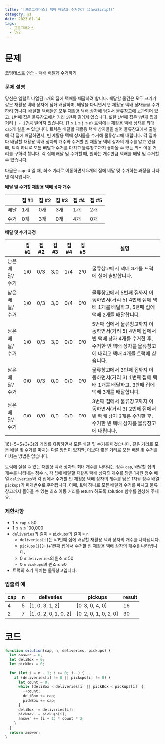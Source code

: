 ```yaml
---
title: '[프로그래머스] 택배 배달과 수거하기 (JavaScript)'
category: ps
date: 2023-01-14
tags:
  - 프로그래머스
  - lv2
---
```


# 문제

[코딩테스트 연습 - 택배 배달과 수거하기](https://school.programmers.co.kr/learn/courses/30/lessons/150369)

### 문제 설명

당신은 일렬로 나열된 `n`개의 집에 택배를 배달하려 합니다. 배달할 물건은 모두 크기가 같은 재활용 택배 상자에 담아 배달하며, 배달을 다니면서 빈 재활용 택배 상자들을 수거하려 합니다.
배달할 택배들은 모두 재활용 택배 상자에 담겨서 물류창고에 보관되어 있고, `i`번째 집은 물류창고에서 거리 `i`만큼 떨어져 있습니다. 또한 `i`번째 집은 `j`번째 집과 거리 `j - i`만큼 떨어져 있습니다. (1 ≤ `i` ≤ `j` ≤ `n`)
트럭에는 재활용 택배 상자를 최대 `cap`개 실을 수 있습니다. 트럭은 배달할 재활용 택배 상자들을 실어 물류창고에서 출발해 각 집에 배달하면서, 빈 재활용 택배 상자들을 수거해 물류창고에 내립니다. 각 집마다 배달할 재활용 택배 상자의 개수와 수거할 빈 재활용 택배 상자의 개수를 알고 있을 때, 트럭 하나로 모든 배달과 수거를 마치고 물류창고까지 돌아올 수 있는 최소 이동 거리를 구하려 합니다. 각 집에 배달 및 수거할 때, 원하는 개수만큼 택배를 배달 및 수거할 수 있습니다.

다음은 `cap`=4 일 때, 최소 거리로 이동하면서 5개의 집에 배달 및 수거하는 과정을 나타낸 예시입니다.

**배달 및 수거할 재활용 택배 상자 개수**

|      | 집 #1 | 집 #2 | 집 #3 | 집 #4 | 집 #5 |
| ---- | ----- | ----- | ----- | ----- | ----- |
| 배달 | 1개   | 0개   | 3개   | 1개   | 2개   |
| 수거 | 0개   | 3개   | 0개   | 4개   | 0개   |

**배달 및 수거 과정**

|                | 집 #1 | 집 #2 | 집 #3 | 집 #4 | 집 #5 | 설명                                                                                                                                                        |
| -------------- | ----- | ----- | ----- | ----- | ----- | ----------------------------------------------------------------------------------------------------------------------------------------------------------- |
| 남은 배달/수거 | 1/0   | 0/3   | 3/0   | 1/4   | 2/0   | 물류창고에서 택배 3개를 트럭에 실어 출발합니다.                                                                                                             |
| 남은 배달/수거 | 1/0   | 0/3   | 3/0   | 0/4   | 0/0   | 물류창고에서 5번째 집까지 이동하면서(거리 5) 4번째 집에 택배 1개를 배달하고, 5번째 집에 택배 2개를 배달합니다.                                              |
| 남은 배달/수거 | 1/0   | 0/3   | 3/0   | 0/0   | 0/0   | 5번째 집에서 물류창고까지 이동하면서(거리 5) 4번째 집에서 빈 택배 상자 4개를 수거한 후, 수거한 빈 택배 상자를 물류창고에 내리고 택배 4개를 트럭에 싣습니다. |
| 남은 배달/수거 | 0/0   | 0/3   | 0/0   | 0/0   | 0/0   | 물류창고에서 3번째 집까지 이동하면서(거리 3) 1번째 집에 택배 1개를 배달하고, 3번째 집에 택배 3개를 배달합니다.                                              |
| 남은 배달/수거 | 0/0   | 0/0   | 0/0   | 0/0   | 0/0   | 3번째 집에서 물류창고까지 이동하면서(거리 3) 2번째 집에서 빈 택배 상자 3개를 수거한 후, 수거한 빈 택배 상자를 물류창고에 내립니다.                          |

16(=5+5+3+3)의 거리를 이동하면서 모든 배달 및 수거를 마쳤습니다. 같은 거리로 모든 배달 및 수거를 마치는 다른 방법이 있지만, 이보다 짧은 거리로 모든 배달 및 수거를 마치는 방법은 없습니다.

트럭에 실을 수 있는 재활용 택배 상자의 최대 개수를 나타내는 정수 `cap`, 배달할 집의 개수를 나타내는 정수 `n`, 각 집에 배달할 재활용 택배 상자의 개수를 담은 1차원 정수 배열 `deliveries`와 각 집에서 수거할 빈 재활용 택배 상자의 개수를 담은 1차원 정수 배열 `pickups`가 매개변수로 주어집니다. 이때, 트럭 하나로 모든 배달과 수거를 마치고 물류창고까지 돌아올 수 있는 최소 이동 거리를 return 하도록 solution 함수를 완성해 주세요.

### 제한사항

- 1 ≤ `cap` ≤ 50
- 1 ≤ `n` ≤ 100,000
- `deliveries`의 길이 = `pickups`의 길이 = `n`
  - `deliveries[i]`는 i+1번째 집에 배달할 재활용 택배 상자의 개수를 나타냅니다.
  - `pickups[i]`는 i+1번째 집에서 수거할 빈 재활용 택배 상자의 개수를 나타냅니다.
  - 0 ≤ `deliveries`의 원소 ≤ 50
  - 0 ≤ `pickups`의 원소 ≤ 50
- 트럭의 초기 위치는 물류창고입니다.

### 입출력 예

| cap | n   | deliveries            | pickups               | result |
| --- | --- | --------------------- | --------------------- | ------ |
| 4   | 5   | [1, 0, 3, 1, 2]       | [0, 3, 0, 4, 0]       | 16     |
| 2   | 7   | [1, 0, 2, 0, 1, 0, 2] | [0, 2, 0, 1, 0, 2, 0] | 30     |

# 코드

```jsx
function solution(cap, n, deliveries, pickups) {
  let answer = 0;
  let deliBox = 0;
  let pickBox = 0;

  for (let i = n - 1; i >= 0; i--) {
    if (deliveries[i] != 0 || pickups[i] != 0) {
      let count = 0;
      while (deliBox < deliveries[i] || pickBox < pickups[i]) {
        ++count;
        deliBox += cap;
        pickBox += cap;
      }
      deliBox -= deliveries[i];
      pickBox -= pickups[i];
      answer += (i + 1) * count * 2;
    }
  }
  return answer;
}
```
